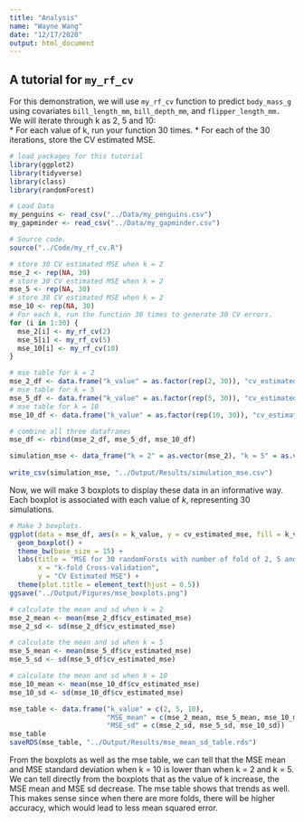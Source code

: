 ```yaml
---
title: "Analysis"
name: "Wayne Wang"
date: "12/17/2020"
output: html_document
---
```


## A tutorial for `my_rf_cv`  

For this demonstration, we will use `my_rf_cv` function to predict `body_mass_g` using covariates
`bill_length_mm`, `bill_depth_mm`, and `flipper_length_mm.`  
We will iterate through k as 2, 5 and 10:  
  * For each value of k, run your function 30 times.
  * For each of the 30 iterations, store the CV estimated MSE.

```r
# load packages for this tutorial
library(ggplot2)
library(tidyverse)
library(class)
library(randomForest)

# Load Data
my_penguins <- read_csv("../Data/my_penguins.csv")
my_gapminder <- read_csv("../Data/my_gapminder.csv")

# Source code.
source("../Code/my_rf_cv.R")
```


```r
# store 30 CV estimated MSE when k = 2
mse_2 <- rep(NA, 30)
# store 30 CV estimated MSE when k = 2
mse_5 <- rep(NA, 30)
# store 30 CV estimated MSE when k = 2
mse_10 <- rep(NA, 30)
# For each k, run the function 30 times to generate 30 CV errors.
for (i in 1:30) {
  mse_2[i] <- my_rf_cv(2)
  mse_5[i] <- my_rf_cv(5)
  mse_10[i] <- my_rf_cv(10)
}

# mse table for k = 2
mse_2_df <- data.frame("k_value" = as.factor(rep(2, 30)), "cv_estimated_mse" = mse_2)
# mse table for k = 5
mse_5_df <- data.frame("k_value" = as.factor(rep(5, 30)), "cv_estimated_mse" = mse_5)
# mse table for k = 10
mse_10_df <- data.frame("k_value" = as.factor(rep(10, 30)), "cv_estimated_mse" = mse_10)

# combine all three dataframes
mse_df <- rbind(mse_2_df, mse_5_df, mse_10_df)

simulation_mse <- data_frame("k = 2" = as.vector(mse_2), "k = 5" = as.vector(mse_5), "k = 10" = as.vector(mse_10))
  
write_csv(simulation_mse, "../Output/Results/simulation_mse.csv")
```
Now, we will make 3 boxplots to display these data in an informative way. Each boxplot is associated with each value of $k$, representing 30 simulations.

```r
# Make 3 boxplots.
ggplot(data = mse_df, aes(x = k_value, y = cv_estimated_mse, fill = k_value)) +
  geom_boxplot() +
  theme_bw(base_size = 15) +
  labs(title = "MSE for 30 randomForsts with number of fold of 2, 5 and 10", 
       x = "k-fold Cross-validation", 
       y = "CV Estimated MSE") +
  theme(plot.title = element_text(hjust = 0.5))
ggsave("../Output/Figures/mse_boxplots.png")
```


```r
# calculate the mean and sd when k = 2
mse_2_mean <- mean(mse_2_df$cv_estimated_mse) 
mse_2_sd <- sd(mse_2_df$cv_estimated_mse)

# calculate the mean and sd when k = 5
mse_5_mean <- mean(mse_5_df$cv_estimated_mse)
mse_5_sd <- sd(mse_5_df$cv_estimated_mse)

# calculate the mean and sd when k = 10
mse_10_mean <- mean(mse_10_df$cv_estimated_mse)
mse_10_sd <- sd(mse_10_df$cv_estimated_mse)

mse_table <- data.frame("k_value" = c(2, 5, 10), 
                        "MSE_mean" = c(mse_2_mean, mse_5_mean, mse_10_mean),
                        "MSE_sd" = c(mse_2_sd, mse_5_sd, mse_10_sd))
mse_table
saveRDS(mse_table, "../Output/Results/mse_mean_sd_table.rds")
```
From the boxplots as well as the mse table, we can tell that the MSE mean and MSE standard 
deviation when k = 10 is lower than when k = 2 and k = 5. We can tell directly from the boxplots
that as the value of k increase, the MSE mean and MSE sd decrease. The mse table shows that 
trends as well. This makes sense since when there are more folds, there will be higher accuracy,
which would lead to less mean squared error.
